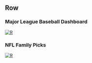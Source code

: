 Row
----------

### Major League Baseball Dashboard <span class="fa fa-baseball-ball"></span>

<a href="https://www.r-project.org/" target=_blank>
![R](www/mlb.png) \
</a>

### NFL Family Picks <span class="fa fa-football-ball"></span>

<a href="https://www.r-project.org/" target=_blank>
![R](www/screen.png) \
</a>

### {.noshow}



### {.noshow}


